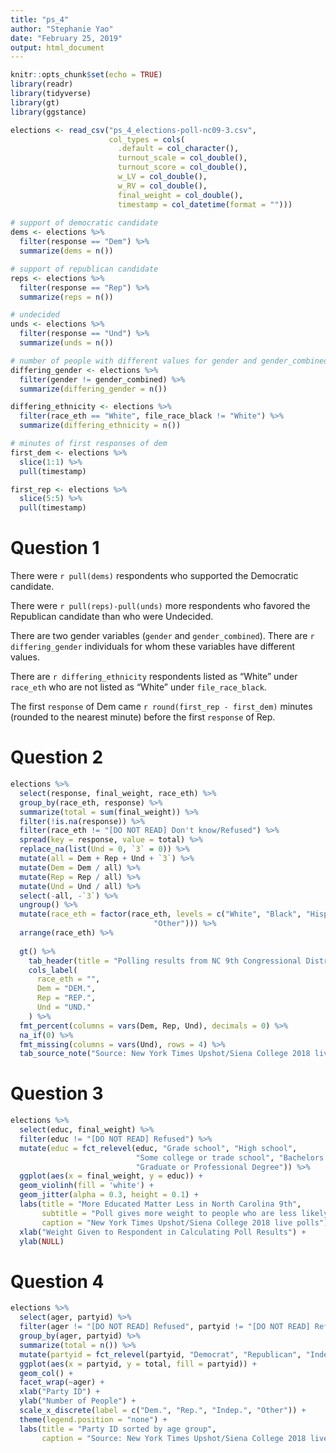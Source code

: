 ```yaml
---
title: "ps_4"
author: "Stephanie Yao"
date: "February 25, 2019"
output: html_document
---
```


```r
knitr::opts_chunk$set(echo = TRUE)
library(readr)
library(tidyverse)
library(gt)
library(ggstance)
```

```r
elections <- read_csv("ps_4_elections-poll-nc09-3.csv",
                      col_types = cols(
                        .default = col_character(),
                        turnout_scale = col_double(),
                        turnout_score = col_double(),
                        w_LV = col_double(),
                        w_RV = col_double(),
                        final_weight = col_double(),
                        timestamp = col_datetime(format = "")))
  
# support of democratic candidate
dems <- elections %>%
  filter(response == "Dem") %>%
  summarize(dems = n())

# support of republican candidate
reps <- elections %>%
  filter(response == "Rep") %>%
  summarize(reps = n())

# undecided
unds <- elections %>%
  filter(response == "Und") %>%
  summarize(unds = n())

# number of people with different values for gender and gender_combined
differing_gender <- elections %>%
  filter(gender != gender_combined) %>%
  summarize(differing_gender = n())

differing_ethnicity <- elections %>%
  filter(race_eth == "White", file_race_black != "White") %>%
  summarize(differing_ethnicity = n())

# minutes of first responses of dem
first_dem <- elections %>%
  slice(1:1) %>%
  pull(timestamp)

first_rep <- elections %>%
  slice(5:5) %>%
  pull(timestamp)
```
# Question 1
There were `r pull(dems)` respondents who supported the Democratic candidate.

There were `r pull(reps)-pull(unds)` more respondents who favored the Republican candidate than who were Undecided.

There are two gender variables (`gender` and `gender_combined`). There are `r differing_gender` individuals for whom these variables have different values.

There are `r differing_ethnicity` respondents listed as “White” under `race_eth` who are not listed as “White” under `file_race_black`.

The first `response` of Dem came `r round(first_rep - first_dem)` minutes (rounded to the nearest minute) before the first `response` of Rep.

# Question 2
```r
elections %>%
  select(response, final_weight, race_eth) %>%
  group_by(race_eth, response) %>%
  summarize(total = sum(final_weight)) %>%
  filter(!is.na(response)) %>%
  filter(race_eth != "[DO NOT READ] Don't know/Refused") %>%
  spread(key = response, value = total) %>%
  replace_na(list(Und = 0, `3` = 0)) %>%
  mutate(all = Dem + Rep + Und + `3`) %>% 
  mutate(Dem = Dem / all) %>% 
  mutate(Rep = Rep / all) %>% 
  mutate(Und = Und / all) %>%
  select(-all, -`3`) %>% 
  ungroup() %>%
  mutate(race_eth = factor(race_eth, levels = c("White", "Black", "Hispanic", "Asian",
                                "Other"))) %>%
  arrange(race_eth) %>%
  
  gt() %>%
    tab_header(title = "Polling results from NC 9th Congressional District") %>%
    cols_label(
      race_eth = "",
      Dem = "DEM.",
      Rep = "REP.",
      Und = "UND."
    ) %>%
  fmt_percent(columns = vars(Dem, Rep, Und), decimals = 0) %>%
  na_if(0) %>%
  fmt_missing(columns = vars(Und), rows = 4) %>%
  tab_source_note("Source: New York Times Upshot/Siena College 2018 live polls")
```

# Question 3
```r
elections %>%
  select(educ, final_weight) %>%
  filter(educ != "[DO NOT READ] Refused") %>%
  mutate(educ = fct_relevel(educ, "Grade school", "High school",
                            "Some college or trade school", "Bachelors' degree",
                            "Graduate or Professional Degree")) %>%
  ggplot(aes(x = final_weight, y = educ)) +
  geom_violinh(fill = 'white') +
  geom_jitter(alpha = 0.3, height = 0.1) +
  labs(title = "More Educated Matter Less in North Carolina 9th",
       subtitle = "Poll gives more weight to people who are less likely to participate in polls",
       caption = "New York Times Upshot/Siena College 2018 live polls") +
  xlab("Weight Given to Respondent in Calculating Poll Results") +
  ylab(NULL)
```

# Question 4
```r
elections %>%
  select(ager, partyid) %>%
  filter(ager != "[DO NOT READ] Refused", partyid != "[DO NOT READ] Refused") %>%
  group_by(ager, partyid) %>%
  summarize(total = n()) %>%
  mutate(partyid = fct_relevel(partyid, "Democrat", "Republican", "Independent (No party)", "or as a member of another political party")) %>%
  ggplot(aes(x = partyid, y = total, fill = partyid)) +
  geom_col() +
  facet_wrap(~ager) +
  xlab("Party ID") +
  ylab("Number of People") +
  scale_x_discrete(label = c("Dem.", "Rep.", "Indep.", "Other")) +
  theme(legend.position = "none") +
  labs(title = "Party ID sorted by age group",
       caption = "Source: New York Times Upshot/Siena College 2018 live polls")
  
```
